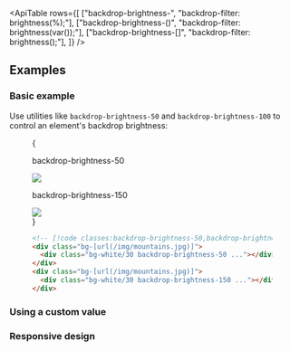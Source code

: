 

<ApiTable
  rows={[
    ["backdrop-brightness-<number>", "backdrop-filter: brightness(<number>%);"],
    ["backdrop-brightness-(<custom-property>)", "backdrop-filter: brightness(var(<custom-property>));"],
    ["backdrop-brightness-[<value>]", "backdrop-filter: brightness(<value>);"],
  ]}
/>

## Examples

### Basic example

Use utilities like `backdrop-brightness-50` and `backdrop-brightness-100` to control an element's backdrop brightness:

<Figure>

<Example padding={false}>
  {
    <div className="flex scroll-p-8 justify-start overflow-scroll sm:block sm:overflow-visible">
      <div className="flex shrink-0 items-center justify-around gap-6 p-8 font-mono font-bold sm:gap-4">
        <div className="flex shrink-0 flex-col items-center">
          <p className="mb-3 text-center font-mono text-xs font-medium text-gray-500 dark:text-gray-400">
            backdrop-brightness-50
          </p>
          <div className="relative">
            <div className="absolute inset-6 size-20 bg-white/30 backdrop-brightness-50"></div>
            <img
              className="h-32 w-32 rounded-lg object-cover"
              src="https://images.unsplash.com/photo-1554629947-334ff61d85dc?ixid=MnwxMjA3fDB8MHxwaG90by1wYWdlfHx8fGVufDB8fHx8&ixlib=rb-1.2.1&auto=format&fit=crop&w=1000&h=1000&q=90"
            />
            <div className="absolute inset-0 rounded-lg ring-1 ring-black/10 ring-inset"></div>
          </div>
        </div>
        <div className="flex shrink-0 flex-col items-center">
          <p className="mb-3 text-center font-mono text-xs font-medium text-gray-500 dark:text-gray-400">
            backdrop-brightness-150
          </p>
          <div className="relative">
            <div className="absolute inset-6 size-20 bg-white/30 backdrop-brightness-150"></div>
            <img
              className="h-32 w-32 rounded-lg object-cover"
              src="https://images.unsplash.com/photo-1554629947-334ff61d85dc?ixid=MnwxMjA3fDB8MHxwaG90by1wYWdlfHx8fGVufDB8fHx8&ixlib=rb-1.2.1&auto=format&fit=crop&w=1000&h=1000&q=90"
            />
            <div className="absolute inset-0 rounded-lg ring-1 ring-black/10 ring-inset"></div>
          </div>
        </div>
      </div>
    </div>
  }
</Example>

```html
<!-- [!code classes:backdrop-brightness-50,backdrop-brightness-150] -->
<div class="bg-[url(/img/mountains.jpg)]">
  <div class="bg-white/30 backdrop-brightness-50 ..."></div>
</div>
<div class="bg-[url(/img/mountains.jpg)]">
  <div class="bg-white/30 backdrop-brightness-150 ..."></div>
</div>
```

</Figure>

### Using a custom value

<UsingACustomValue utility="backdrop-brightness" value="1.75" name="backdrop brightness" />

### Responsive design

<ResponsiveDesign
  property="backdrop-filter: brightness()"
  defaultClass="backdrop-brightness-110"
  featuredClass="backdrop-brightness-150"
/>
